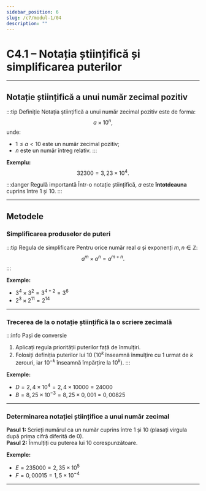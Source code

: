 ```yaml
---
sidebar_position: 6
slug: /c7/modul-1/04
description: ""
---
```


# C4.1 – Notația științifică și simplificarea puterilor

---

## Notație științifică a unui număr zecimal pozitiv

:::tip Definiție
Notația științifică a unui număr zecimal pozitiv este de forma:
$$
a \times 10^n,
$$
unde:
- $1 \le a < 10$ este un număr zecimal pozitiv;
- $n$ este un număr întreg relativ.
:::

**Exemplu:**
$$
32300 = 3,23 \times 10^4.
$$

:::danger Regulă importantă
Într-o notație științifică, $a$ este **întotdeauna** cuprins între 1 și 10.
:::

---

## Metodele

### Simplificarea produselor de puteri

:::tip Regula de simplificare
Pentru orice număr real $a$ și exponenți $m,n \in \mathbb{Z}$:
$$
a^m \times a^n = a^{m+n}.
$$
:::

**Exemple:**
- $3^4 \times 3^2 = 3^{4+2} = 3^6$
- $2^3 \times 2^{11} = 2^{14}$

---

### Trecerea de la o notație științifică la o scriere zecimală

:::info Pași de conversie
1. Aplicați regula priorității puterilor față de înmulțiri.  
2. Folosiți definiția puterilor lui 10 ($10^k$ înseamnă înmulțire cu 1 urmat de $k$ zerouri, iar $10^{-k}$ înseamnă împărțire la $10^k$).
:::

**Exemple:**
- $D = 2,4 \times 10^4 = 2,4 \times 10000 = 24000$
- $B = 8,25 \times 10^{-3} = 8,25 \times 0,001 = 0,00825$

---

### Determinarea notației științifice a unui număr zecimal

**Pasul 1:** Scrieți numărul ca un număr cuprins între 1 și 10 (plasați virgula după prima cifră diferită de 0).  
**Pasul 2:** Înmulțiți cu puterea lui 10 corespunzătoare.

**Exemple:**
- $E = 235000 = 2,35 \times 10^5$
- $F = 0,00015 = 1,5 \times 10^{-4}$

---